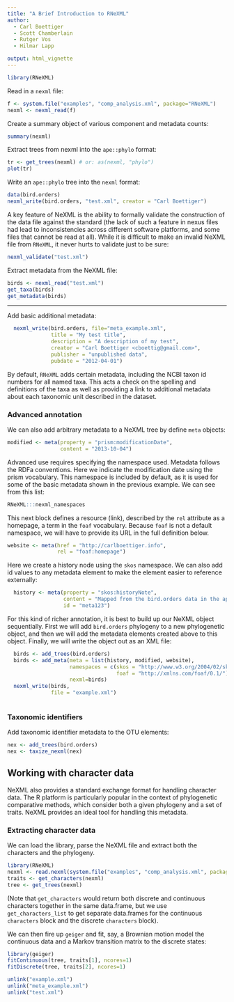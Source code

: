 ```yaml
---
title: "A Brief Introduction to RNeXML"
author:
  - Carl Boettiger
  - Scott Chamberlain
  - Rutger Vos
  - Hilmar Lapp

output: html_vignette
---
```


<!--
%\VignetteEngine{knitr::rmarkdown}
%\VignetteIndexEntry{A Brief Introduction to RNeXMLL}
-->


```r
library(RNeXML)
```

Read in a `nexml` file:

```r
f <- system.file("examples", "comp_analysis.xml", package="RNeXML")
nexml <- nexml_read(f)
```

Create a summary object of various component and metadata counts:
```r
summary(nexml)
```

Extract trees from nexml into the `ape::phylo` format:
```r
tr <- get_trees(nexml) # or: as(nexml, "phylo")
plot(tr)
```

Write an `ape::phylo` tree into the `nexml` format:

```r
data(bird.orders)
nexml_write(bird.orders, "test.xml", creator = "Carl Boettiger")
```

A key feature of NeXML is the ability to formally validate the construction of the data file against the standard (the lack of such a feature in nexus files had lead to inconsistencies across different software platforms, and some files that cannot be read at all).  While it is difficult to make an invalid NeXML file from `RNeXML`, it never hurts to validate just to be sure:

```r
nexml_validate("test.xml")
```



Extract metadata from the NeXML file: 

```r
birds <- nexml_read("test.xml")
get_taxa(birds)
get_metadata(birds) 
```

--------------------------------------------


Add basic additional metadata:  

```r
  nexml_write(bird.orders, file="meta_example.xml",
              title = "My test title",
              description = "A description of my test",
              creator = "Carl Boettiger <cboettig@gmail.com>",
              publisher = "unpublished data",
              pubdate = "2012-04-01")

```
By default, `RNeXML` adds certain metadata, including the NCBI taxon id numbers for all named taxa.  This acts a check on the spelling and definitions of the taxa as well as providing a link to additional metadata about each taxonomic unit described in the dataset.  


### Advanced annotation


We can also add arbitrary metadata to a NeXML tree by define `meta` objects:

```r
modified <- meta(property = "prism:modificationDate",
                 content = "2013-10-04")
```

Advanced use requires specifying the namespace used.  Metadata follows the RDFa conventions.  Here we indicate the modification date using the prism vocabulary. This namespace is included by default, as it is used for some of the basic metadata shown in the previous example.  We can see from this list:

```r
RNeXML:::nexml_namespaces
```

This next block defines a resource (link), described by the `rel` attribute as a homepage, a term in the `foaf` vocabulary.  Because `foaf` is not a default namespace, we will have to provide its URL in the full definition below. 

```r
website <- meta(href = "http://carlboettiger.info", 
                rel = "foaf:homepage")
```

Here we create a history node using the `skos` namespace.  We can also add id values to any metadata element to make the element easier to reference externally: 

```r
  history <- meta(property = "skos:historyNote", 
                  content = "Mapped from the bird.orders data in the ape package using RNeXML",
                  id = "meta123")
```

For this kind of richer annotation, it is best to build up our NeXML object sequentially. First
we will add `bird.orders` phylogeny to a new phylogenetic object, and then we will add the metadata
elements created above to this object. Finally, we will write the object out as an XML file:

```r
  birds <- add_trees(bird.orders)
  birds <- add_meta(meta = list(history, modified, website),
                    namespaces = c(skos = "http://www.w3.org/2004/02/skos/core#",
                                   foaf = "http://xmlns.com/foaf/0.1/"),
                    nexml=birds)
  nexml_write(birds, 
              file = "example.xml")
              

```

### Taxonomic identifiers

Add taxonomic identifier metadata to the OTU elements:
<!-- This block relies on a robust internet connection that can occassionally fail.  Also it's a bit slow, so don't run it. After all, this command is tested in the unit tests.-->

```r
nex <- add_trees(bird.orders)
nex <- taxize_nexml(nex)
```



## Working with character data

NeXML also provides a standard exchange format for handling character data.  The R platform is particularly popular in the context of phylogenetic comparative methods, which consider both a given phylogeny and a set of traits.  NeXML provides an ideal tool for handling this metadata.  

### Extracting character data

We can load the library, parse the NeXML file and extract both the characters and the phylogeny.  

```r
library(RNeXML)
nexml <- read.nexml(system.file("examples", "comp_analysis.xml", package="RNeXML"))
traits <- get_characters(nexml)
tree <- get_trees(nexml)
```

(Note that `get_characters` would return both discrete and continuous characters together in the same data.frame, but we use `get_characters_list` to get separate data.frames for the continuous `characters` block and the discrete `characters` block).  

We can then fire up `geiger` and fit, say, a Brownian motion model the continuous data and a Markov transition matrix to the discrete states:  

```r
library(geiger)
fitContinuous(tree, traits[1], ncores=1)
fitDiscrete(tree, traits[2], ncores=1)
```




```r
unlink("example.xml")
unlink("meta_example.xml")
unlink("test.xml")
```
